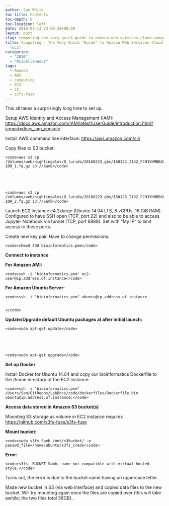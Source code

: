 ```yaml
---
author: Sam White
toc-title: Contents
toc-depth: 5
toc-location: left
date: 2016-07-13 23:08:20+00:00
layout: post
slug: computing-the-very-quick-guide-to-amazon-web-services-cloud-computing-instances-ec2
title: Computing - The Very Quick "Guide" to Amazon Web Services Cloud Computing Instances
  (EC2)
categories:
  - "2016"
  - "Miscellaneous"
tags:
  - Amazon
  - AWS
  - computing
  - EC2
  - S3
  - s3fs-fuse
---
```


This all takes a surprisingly long time to set up.

Setup AWS Identity and Access Management (IAM): [https://docs.aws.amazon.com/IAM/latest/UserGuide/introduction.html?icmpid=docs_iam_console](http://docs.aws.amazon.com/IAM/latest/UserGuide/introduction.html?icmpid=docs_iam_console)

Install AWS command line interface: [https://aws.amazon.com/cli/](https://aws.amazon.com/cli/)

Copy files to S3 bucket:


    
    <code>aws s3 cp /Volumes/web/nightingales/O_lurida/20160223_gbs/160123_I132_FCH3YHMBBXX_L4_OYSzenG1AAD96FAAPEI-109_1.fq.gz s3://Samb</code>




    
    <code>aws s3 cp /Volumes/web/nightingales/O_lurida/20160223_gbs/160123_I132_FCH3YHMBBXX_L4_OYSzenG1AAD96FAAPEI-109_2.fq.gz s3://Samb</code>



Launch EC2 instance c4.2xlarge (Ubuntu 14.04 LTS, 8 vCPUs, 16 GiB RAM). Configured to have SSH open (TCP, port 22) and also to be able to access Jupyter Notebook via tunnel (TCP, port 8888). Set with "My IP" to limit access to these ports.

Create new key pair. Have to change permissions:


    
    <code>chmod 400 bioinformatics.pem</code>





**Connect to instance**

**For Amazon AMI:**


    
    <code>ssh -i "bioinformatics.pem" ec2-user@ip.address.of.instance</code>





**For Amazon Ubuntu Server:**


    
    <code>ssh -i "bioinformatics.pem" ubuntu@ip.address.of.instance
    
    
    </code>



**Update/Upgrade default Ubuntu packages at after initial launch:**


    
    <code>sudo apt-get update</code>




    
    <code>sudo apt-get upgrade</code>





**Set up Docker**

Install Docker for Ubuntu 14.04 and copy our bioinformatics Dockerfile to the /home directory of the EC2 instance:


    
    <code>ssh -i "bioinformatics.pem" /Users/Sam/GitRepos/LabDocs/code/dockerfiles/Dockerfile.bio ubuntu@ip.address.of.instance:</code>



**Access data stored in Amazon S3 bucket(s)**

Mounting S3 storage as volume in EC2 instance requires [https://github.com/s3fs-fuse/s3fs-fuse](https://github.com/s3fs-fuse/s3fs-fuse)



**Mount bucket:**


    
    <code>sudo s3fs Samb /mnt/s3bucket/ -o passwd_file=/home/ubuntu/s3fs_creds</code>





**Error:**


    
    <code>s3fs: BUCKET Samb, name not compatible with virtual-hosted style.</code>





Turns out, the error is due to the bucket name having an uppercase letter.

Made new bucket in S3 (via web interface) and copied data files to the new bucket. Will try mounting again once the files are copied over (this will take awhile; the two files total 36GB)..

